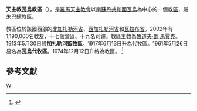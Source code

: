 {{Infobox Roman Catholic diocese |Roman Catholic Diocese of = 天主教瓦烏教區 |Latin name of diocese = Dioecesis Vavensis|image =[[Image:Sudan_RC_Church_diocese_district_map_2007.svg|200px]] |caption = 3號為教區管轄範圍 |location = [[南蘇丹共和國|南蘇丹共和國]][[瓦烏|瓦烏]]|territory =  |population =1,190,000|rite =[[罗马礼|罗马礼]]|patron =  |province = 朱巴 |established = 1913年 |cathedral = |co-cathedral = |leadership = 主教|website =  |pope =  |patriarch=|metropolitan = |ordinary = 魯道夫·鄧·馬賈克 |coadjutor archbishop = |coadjutor bishop = |auxiliary = |emeritus =}}

'''天主教瓦烏教區'''（{{lang-la|Dioecesis Vavensis}}），是[[羅馬天主教會|羅馬天主教會]]以[[南蘇丹共和國|南蘇丹共和國]][[瓦烏|瓦烏]]為中心的一個[[教區|教區]]，屬[[天主教朱巴總教區|朱巴總教區]]。

教區位於該國西部的[[北加扎勒河省|北加扎勒河省]]、[[西加扎勒河省|西加扎勒河省]]和[[瓦拉布省|瓦拉布省]]。2002年有1,190,000名教友，十七個堂區、十九名司鐸。教區主教為[[魯道夫·鄧·馬賈克|魯道夫·鄧·馬賈克]]。1913年5月30日設'''加扎勒河監牧區'''。1917年6月13日升為代牧區。1961年5月26日易名為'''瓦烏代牧區'''。1974年12月12日升格為教區。
<ref name="apos">{{cite journal
|journal=[[宗座公報|宗座公報]]
|publisher=梵蒂岡出版社
|date=1974年12月12日
|volume=67
|title=Cum in Sudania
|page=164
|url=http://www.vatican.va/archive/aas/documents/AAS%2067%20%5B1975%5D%20-%20ocr.pdf
|access-date=2011年6月26日
|archive-date=2016年3月3日
|archive-url=https://web.archive.org/web/20160303191138/http://www.vatican.va/archive/aas/documents/AAS%2067%20%5B1975%5D%20-%20ocr.pdf
|dead-url=no
}}</ref>
==參考文獻==
<div class="references-small">
<references />
</div>

{{南蘇丹天主教教區}}

[[Category:南蘇丹天主教教區|W]]